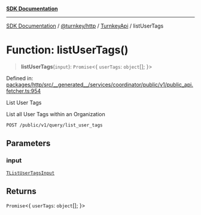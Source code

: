 [**SDK Documentation**](../../../../../README.mdx)

***

[SDK Documentation](../../../../../packages.mdx) / [@turnkey/http](../../../README.mdx) / [TurnkeyApi](../README.mdx) / listUserTags

# Function: listUserTags()

> **listUserTags**(`input`): `Promise`\<\{ `userTags`: `object`[]; \}\>

Defined in: [packages/http/src/\_\_generated\_\_/services/coordinator/public/v1/public\_api.fetcher.ts:954](https://github.com/tkhq/sdk/blob/e1b1a69bdd608320aaf03cc2dbbf68dc0c52b28d/packages/http/src/__generated__/services/coordinator/public/v1/public_api.fetcher.ts#L954)

List User Tags

List all User Tags within an Organization

`POST /public/v1/query/list_user_tags`

## Parameters

### input

[`TListUserTagsInput`](../type-aliases/TListUserTagsInput.mdx)

## Returns

`Promise`\<\{ `userTags`: `object`[]; \}\>
